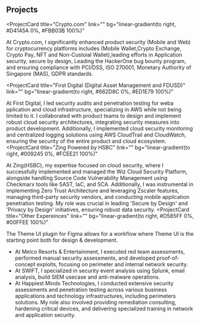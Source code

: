 ## Projects

<ProjectCard
  title="Crypto.com"
  link=""
  bg="linear-gradient(to right, #D4145A 0%, #FBB03B 100%)"
>
  
At Crypto.com, I significantly enhanced product security (Mobile and Web) for cryptocurrency platforms includes (Mobile Wallet,Crypto Exchange, Crypto Pay, NFT and Non-Custoial Wallet),leading efforts in Application security, secure by design, Leading the HackerOne bug bounty program, and ensuring compliance with PCI/DSS, ISO 270001, Monetary Authority of Singapore (MAS), GDPR standards.
</ProjectCard>

<ProjectCard
  title="First Digital (Digital Asset Management and FDUSD)"
  link=""
  bg="linear-gradient(to right, #662D8C 0%, #ED1E79 100%)"
>
  At First Digital, I led security audits and penetration testing for weba pplication and cloud infrastructure, specializing in AWS while not being limited to it. I collaborated with product teams to design and implement robust cloud security architectures, integrating security measures into product development. Additionally, I implemented cloud security monitoring and centralized logging solutions using AWS CloudTrail and CloudWatch, ensuring the security of the entire product and cloud ecosystem.
</ProjectCard>
<ProjectCard
  title="Zing Powered by HSBC"
  link=""
  bg="linear-gradient(to right, #009245 0%, #FCEE21 100%)"
>
  At Zing(HSBC), my expertise focused on cloud security, where I successfully implemented and managed the Wiz Cloud Security Platform, alongside handling Source Code Vulnerability Management using Checkmarx tools like SAST, IaC, and SCA. Additionally, I was instrumental in implementing Zero Trust Architecture and leveraging Zscaler features, managing third-party security vendors, and conducting mobile application penetration testing. My role was crucial in leading 'Secure by Design' and 'Privacy by Design' initiatives, ensuring robust data security.
</ProjectCard>
<ProjectCard
  title="Other Expereinces"
  link=""
  bg="linear-gradient(to right, #D585FF 0%, #00FFEE 100%)"
>
  The Theme UI plugin for Figma allows for a workflow where Theme UI is the
  starting point both for design & development.
  - At Melco Resorts & Entertainment, I executed red team assessments, performed manual security assessments, and developed proof-of-concept exploits, focusing on perimeter and internal network security.
  - At SWIFT, I specialized in security event analysis using Splunk, email analysis, build SIEM usecase and anti-malware operations.
  - At Happiest Minds Technologies, I conducted extensive security assessments and penetration testing across various business applications and technology infrastructures, including perimeters solutions. My role also involved providing remediation consulting, hardening critical devices, and delivering specialized training in network and application security.​
</ProjectCard>
